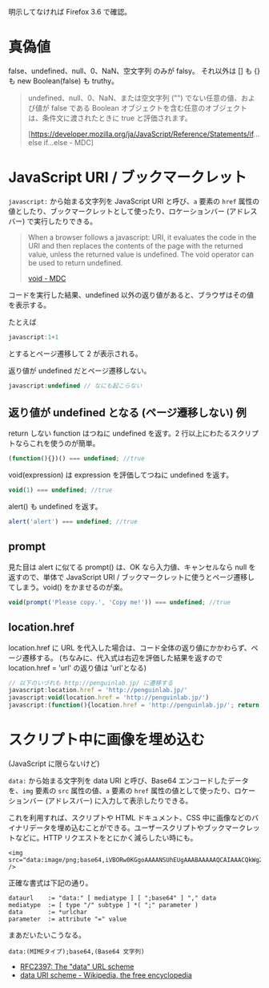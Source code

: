 明示してなければ Firefox 3.6 で確認。

= 真偽値 =
false、undefined、null、0、NaN、空文字列 のみが falsy。
それ以外は [] も {} も new Boolean(false) も truthy。

<blockquote>
undefined、null、0、NaN、または空文字列 ("") でない任意の値、および値が false である Boolean オブジェクトを含む任意のオブジェクトは、条件文に渡されたときに true と評価されます。

[https://developer.mozilla.org/ja/JavaScript/Reference/Statements/if...else if...else - MDC]
</blockquote>

= JavaScript URI / ブックマークレット =
<tt>javascript:</tt> から始まる文字列を JavaScript URI と呼び、<tt>a</tt> 要素の <tt>href</tt> 属性の値としたり、ブックマークレットとして使ったり、ロケーションバー (アドレスバー) で実行したりできる。

<blockquote>
When a browser follows a javascript: URI, it evaluates the code in the URI and then replaces the contents of the page with the returned value, unless the returned value is undefined. The void operator can be used to return undefined.

[https://developer.mozilla.org/en/JavaScript/Reference/Operators/Special_Operators/void_Operator void - MDC]
</blockquote>

コードを実行した結果、undefined 以外の返り値があると、ブラウザはその値を表示する。

たとえば

<source lang="javascript">
javascript:1+1
</source>

とするとページ遷移して 2 が表示される。

返り値が undefined だとページ遷移しない。

<source lang="javascript">
javascript:undefined // なにも起こらない
</source>

== 返り値が undefined となる (ページ遷移しない) 例 ==

return しない function はつねに undefined を返す。2 行以上にわたるスクリプトならこれを使うのが簡単。

<source lang="javascript">
(function(){})() === undefined; //true
</source>

void(expression) は expression を評価してつねに undefined を返す。

<source lang="javascript">
void(1) === undefined; //true
</source>

alert() も undefined を返す。

<source lang="javascript">
alert('alert') === undefined; //true
</source>

== prompt ==

見た目は alert に似てる prompt() は、OK なら入力値、キャンセルなら null を返すので、単体で JavaScript URI / ブックマークレットに使うとページ遷移してしまう。void() をかませるのが楽。

<source lang="javascript">
void(prompt('Please copy.', 'Copy me!')) === undefined; //true
</source>

== location.href ==
location.href に URL を代入した場合は、コード全体の返り値にかかわらず、ページ遷移する。
(ちなみに、代入式は右辺を評価した結果を返すので location.href = 'url' の返り値は 'url'となる)

<source lang="javascript">
// 以下のいづれも http://penguinlab.jp/ に遷移する
javascript:location.href = 'http://penguinlab.jp/'
javascript:void(location.href = 'http://penguinlab.jp/')
javascript:(function(){location.href = 'http://penguinlab.jp/'; return false;})()
</source>

= スクリプト中に画像を埋め込む =
(JavaScript に限らないけど)

<tt>data:</tt> から始まる文字列を data URI と呼び、Base64 エンコードしたデータを、<tt>img</tt> 要素の <tt>src</tt> 属性の値、<tt>a</tt> 要素の <tt>href</tt> 属性の値として使ったり、ロケーションバー (アドレスバー) に入力して表示したりできる。

これを利用すれば、スクリプトや HTML ドキュメント、CSS 中に画像などのバイナリデータを埋め込むことができる。ユーザースクリプトやブックマークレットなどに。HTTP リクエストをとにかく減らしたい時にも。

<source lang="html4strict">
<img src="data:image/png;base64,iVBORw0KGgoAAAANSUhEUgAAABAAAAAQCAIAAACQkWg2AAAAB3RJTUUH2AwJCy4XDsD1YwAAABd0RVh0U29mdHdhcmUAR0xEUE5HIHZlciAzLjRxhaThAAAACHRwTkdHTEQzAAAAAEqAKR8AAAAEZ0FNQQAAsY8L/GEFAAAABmJLR0QA/wD/AP+gvaeTAAAAy0lEQVR4nGNQWnKXJMRApga5nn341cEVgDSIpnYyMDDg0QOUAioAKkOxAS6EhtCMY8C0FI97sHg6yJsBDaEpYGIAgz8vHhosVwaitYsU0BBEHKgAopIBYiPQpP9vFYDo9ikU44FciDiQDXEYSENpDkgCSAJFgeT/HyvgCC4IUQB10kqFfeWNDGlxDJ31DF2NCgxfK+AIyAUKAqWACoDKoE6CuwriBjQEEYcHFAvEJywS8mccQQaUNzoxoAKIOFABwtNoQY6GqJT4iEcADHRd+HNHbvIAAAAASUVORK5CYII=" />
</source>

正確な書式は下記の通り。

<pre>
dataurl    := "data:" [ mediatype ] [ ";base64" ] "," data
mediatype  := [ type "/" subtype ] *( ";" parameter )
data       := *urlchar
parameter  := attribute "=" value
</pre>

まあだいたいこうなる。

<pre>
data:(MIMEタイプ);base64,(Base64 文字列)
</pre>

* [http://www.ietf.org/rfc/rfc2397.txt RFC2397: The "data" URL scheme]
* [http://en.wikipedia.org/wiki/Data_URI_scheme data URI scheme - Wikipedia, the free encyclopedia]